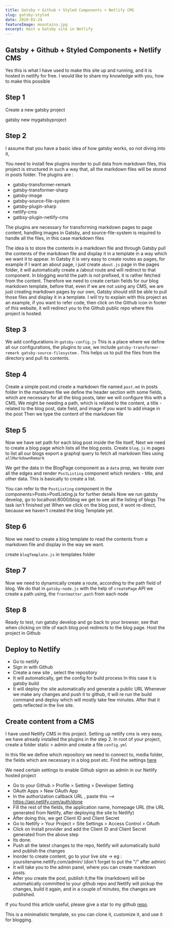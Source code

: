 ```yaml
---
title: Gatsby + Github + Styled Components + Netlify CMS
slug: gatsby-styled
date: 2020-03-24
featureImage: mountains.jpg
excerpt: Host a Gatsby site in Netlify
---
```


## Gatsby + Github + Styled Components + Netlify CMS

Yes this is what I have used to make this site up and running, and it is hosted in netlify for free. I would like to share my knowledge with you, how to make this possible

## Step 1

Create a new gatsby project

gatsby new mygatsbyproject

## Step 2

I assume that you have a basic idea of how gatsby works, so not diving into it,

You need to install few plugins inorder to pull data from markdown files, this project is structured in such a way that, all the markdown files will be stored in posts folder.
The plugins are :

- gatsby-transformer-remark
- gatsby-transformer-sharp
- gatsby-image
- gatsby-source-file-system
- gatsby-plugin-sharp
- netlify-cms
- gatbsy-plugin-netlify-cms

The plugins are necessary for transforming markdown pages to page content, handling images in Gatsby, and source-file-system is required to handle all the files, in this case markdown files

The idea is to store the contents in a markdown file and through Gatsby pull the contents of the markdown file and display it in a template in a way which we want it to appear. In Gatsby it is very easy to create routes as pages, for example if I want an about page, i just create `about.js` page in the pages folder, it will automatically create a /about route and will redirect to that component.
In blogging world the path is not prefixed, it is rather fetched from the content. Therefore we need to create certain fields for our blog markdown template, before that, even if we are not using any CMS, we are just creating markdown pages by our own, Gatsby should still be able to pull those files and display it in a template.
I will try to explain with this project as an example, if you want to refer code, then click on the Github icon in footer of this website, it will redirect you to the Github public repo where this project is hosted.

## Step 3

We add configurations in `gatsby-config.js`
This is a place where we define all our configurations, the plugins to use, we include `gatsby-transformer-remark gatsby-source-filesystem` . This helps us to pull the files from the directory and pull its contents.

## Step 4

Create a simple post.md
create a markdown file named `post.md` in posts folder
In the markdown file we define the header section with some fields, which are necessary for all the blog posts, later we will configure this with a CMS, We might be needing a path, which is related to the content, a title - related to the blog post, date field, and image if you want to add image in the post
Then we type the content of the markdown file

## Step 5

Now we have set path for each blog post inside the file itself, Next we need to create a blog page which lists all the blog posts.
Create `blog.js` in pages to list all our blogs
export a graphql query to fetch all markdown files using `allMarkdownRemark`

We get the data in the BlogPage component as a `data` prop, we iterate over all the edges and render `PostListing` component which renders - title, and other data. This is basically to create a list.

You can refer to the `PostListing` component in the components>Posts>PostListing.js for further details
Now we run gatsby develop,
go to localhost:8000/blog
we get to see all the listing of blogs
The task isn't finished yet
When we click on the blog post, it wont re-direct, because we haven't created the blog Template yet.

## Step 6

Now we need to create a blog template to read the contents from a markdown file and display in the way we want.

create `blogTemplate.js` in templates folder

## Step 7

Now we need to dynamically create a route, according to the path field of blog.
We do that in `gatsby-node.js` with the help of `createPage` API
we create a path using, the `frontmatter.path` from each node

## Step 8

Ready to test,
run gatsby develop
and go back to your browser, see that when clicking on title of each blog post redirects to the blog page.
Host the project in Github

## Deploy to Netlify

- Go to netlify
- Sign in with Github
- Create a new site , select the repository
- It will automatically, get the config for build process In this case it is gatsby build
- It will deploy
  the site automatically and generate a public URL
  Whenever we make any changes and push it to github, it will re run the build command and deploy which will mostly take few minutes.
  After that it gets reflected in the live site.

## Create content from a CMS

I have used Netlify CMS in this project.
Setting up netlify cms is very easy, we have already installed the plugins in the step 2.
In root of your project, create a folder static > admin
and create a file `config.yml`

In this file we define which repository we need to connect to,
media folder, the fields which are necessary in a blog post etc.
Find the settings [here](https://github.com/jishnukoottala/gatsby-minimalistic-blog-template/blob/master/static/admin/config.yml)

We need certain settings to enable Github signin as admin in our Netlify hosted project

- Go to your Github > Profile > Setting > Developer Setting
- OAuth Apps > New OAuth App
- In the authorization callback URL , paste this --> https://api.netlify.com/auth/done
- Fill the rest of the fields, the application name, homepage URL (the URL generated from Netlify, after deploying the site to Netlify)
- After doing this, we get Client ID and Client Secret
- Go to Netlify > Your Project > Site Settings > Access Control > OAuth
- Click on Install provider and add the Client ID and Client Secret generated from the above step
- Its done.
- Push all the latest changes to the repo, Netlify will automatically build and publish the changes
- Inorder to create content, go to your live site -> eg : yoursitename.netlify.com/admin/ (don't forget to put the "/" after admin)
- It will take you to the admin panel, where you can create markdown posts.
- After you create the post, publish it,the file (markdown) will be automatically committed to your github repo and Netlify will pickup the changes, build it again, and in a couple of minutes, the changes are published.

If you found this article useful, please give a star to my github [repo](https://github.com/jishnukoottala/gatsby-minimalistic-blog-template).

This is a minimalistic template, so you can clone it, customize it, and use it for blogging.
